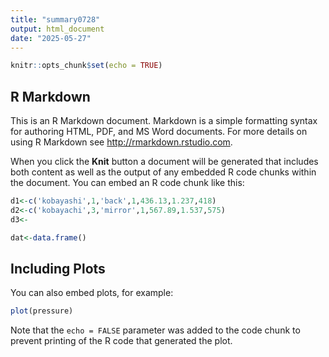 ```yaml
---
title: "summary0728"
output: html_document
date: "2025-05-27"
---
```


```r
knitr::opts_chunk$set(echo = TRUE)
```

## R Markdown

This is an R Markdown document. Markdown is a simple formatting syntax for authoring HTML, PDF, and MS Word documents. For more details on using R Markdown see <http://rmarkdown.rstudio.com>.

When you click the **Knit** button a document will be generated that includes both content as well as the output of any embedded R code chunks within the document. You can embed an R code chunk like this:

```r
d1<-c('kobayashi',1,'back',1,436.13,1.237,418)
d2<-c('kobayachi',3,'mirror',1,567.89,1.537,575)
d3<-

dat<-data.frame()


```

## Including Plots

You can also embed plots, for example:

```r
plot(pressure)
```

Note that the `echo = FALSE` parameter was added to the code chunk to prevent printing of the R code that generated the plot.

